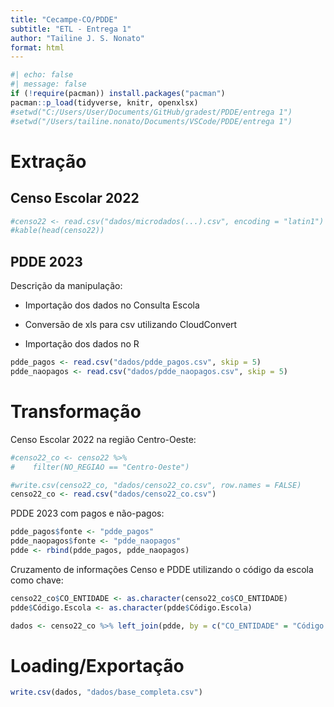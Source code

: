 ```yaml
---
title: "Cecampe-CO/PDDE"
subtitle: "ETL - Entrega 1"
author: "Tailine J. S. Nonato"
format: html
---
```


```r
#| echo: false
#| message: false
if (!require(pacman)) install.packages("pacman")
pacman::p_load(tidyverse, knitr, openxlsx)
#setwd("C:/Users/User/Documents/GitHub/gradest/PDDE/entrega 1")
#setwd("/Users/tailine.nonato/Documents/VSCode/PDDE/entrega 1")
```

# Extração

## Censo Escolar 2022
```r
#censo22 <- read.csv("dados/microdados(...).csv", encoding = "latin1")
#kable(head(censo22))
```

## PDDE 2023
Descrição da manipulação:

- Importação dos dados no Consulta Escola

- Conversão de xls para csv utilizando CloudConvert

- Importação dos dados no R

```r
pdde_pagos <- read.csv("dados/pdde_pagos.csv", skip = 5)
pdde_naopagos <- read.csv("dados/pdde_naopagos.csv", skip = 5)
```


# Transformação

Censo Escolar 2022 na região Centro-Oeste:
```r
#censo22_co <- censo22 %>%
#    filter(NO_REGIAO == "Centro-Oeste")

#write.csv(censo22_co, "dados/censo22_co.csv", row.names = FALSE)
censo22_co <- read.csv("dados/censo22_co.csv")
```

PDDE 2023 com pagos e não-pagos:
```r
pdde_pagos$fonte <- "pdde_pagos"
pdde_naopagos$fonte <- "pdde_naopagos"
pdde <- rbind(pdde_pagos, pdde_naopagos)
```

Cruzamento de informações Censo e PDDE utilizando o código da escola como chave:
```r
censo22_co$CO_ENTIDADE <- as.character(censo22_co$CO_ENTIDADE)
pdde$Código.Escola <- as.character(pdde$Código.Escola)

dados <- censo22_co %>% left_join(pdde, by = c("CO_ENTIDADE" = "Código.Escola"))
```

# Loading/Exportação

```r
write.csv(dados, "dados/base_completa.csv")
```